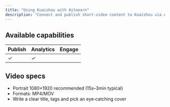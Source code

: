 ```yaml
---
title: "Using Kuaishou with Aitoearn"
description: "Connect and publish short‑video content to Kuaishou via Aitoearn."
---
```


## Available capabilities

| Publish | Analytics | Engage |
| --- | --- | --- |
| ✓ | ✓ |  |

## Video specs

- Portrait 1080×1920 recommended (15s–3min typical)
- Formats: MP4/MOV
- Write a clear title, tags and pick an eye‑catching cover
